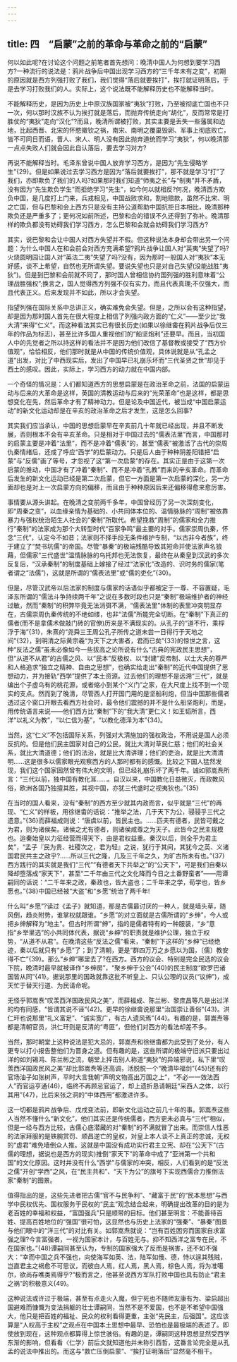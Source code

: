 ```yaml
---
---
---
```

title: 四　“启蒙”之前的革命与革命之前的“启蒙”
---



何以如此呢?在讨论这个问题之前笔者首先想问：晚清中国人为何想到要学习西方?一种流行的说法是：鸦片战争后中国出现学习西方的“三千年未有之变”，初期的原因就是西方列强打败了我们，我们觉得“落后就要挨打”，挨打就证明落后，于是去学习打败我们的人。实际上，这个说法既不能解释历史也不能解释当时。

不能解释历史，是因为历史上中原汉族国家被“夷狄”打败，乃至被彻底亡国也不只一次，何以那时汉族不认为挨打就是落后，而抛弃传统走向“胡化”，反而常常是打胜仗的“夷狄”走向“汉化”?而且，晚清所谓被打败，其实主要是丢失一些藩属和边地，比起西晋、北宋的怀愍徽钦之祸，南宋、南明之覆巢毁卵、军事上彻底败亡，皆不可同日而语，晋人、宋人、明人没有因此抛弃道统而学习“夷狄”，何以晚清那一点点失败人们就会因此自认落后，要去学习对方?

再说不能解释当时。毛泽东曾说中国人放弃学习西方，是因为“先生侵略学生”{29}。但是如果说过去学习西方是因为“落后就要挨打”，那不就是学习“打”了我们，亦即欺负了我们的人吗?如果那时我们知道“师夷之长”与“制夷”并不矛盾，没有因为“先生欺负学生”而拒绝学习“先生”，如今何以就相反?何况，晚清西方欺负中国，是几度打上门来，兵戎相见，中国战败求和，割地赔款，虽然不比宋、明之亡国，但与巴黎和会上西方只是没有主持公道帮助中国抗拒日本相比，晚清那种欺负还是严重多了；更何况如前所述，巴黎和会的错误不久还得到了弥补。晚清那样的欺负都没有妨碍我们学习西方，怎么巴黎和会就会妨碍我们学习西方?

其实，说巴黎和会让中国人对西方失望并不假。但这种说法本身却会带出另一个问题：为什么中国人在和会前会对西方充满希望?鸦片战争让国人对“英夷”失望了吗?火烧圆明园让国人对“英法二夷”失望了吗?没有，因为那时一般国人对“夷狄”本无好感，谈不上希望，自然也无所谓失望。要说失望也只是对自己失望(没能战胜“夷狄”)。但是到巴黎和会前就不同了，那时国人曾相信协约国列强的胜利意味着“公理战胜强权”;换言之，国人觉得西方列强不仅有实力，而且代表真理;不仅强大，而且代表正义。后来发现并不如此，所以才会失望。

指望列强在国际关系中总讲正义，确实难免会失望。但是，之所以会有这种指望，却是因为那时国人首先在很大程度上相信了列强内政方面的“仁义”——至少比“我大清”来得“仁义”。而这种看法其实已有很长历史(如果以徐继畬在鸦片战争后仅三年的作品为标志)，甚至比许多国人重视他们的“船坚炮利”还要早。而且，当初国人中的先觉者之所以持这样的看法并不是因为他们改信了基督教或接受了“西方价值观”，恰恰相反，他们那时就是从中国的传统价值观，具体说就是从“孔孟之道”出发，对比了中西现实后，发出了中国早已礼崩乐坏而“三代圣贤之世”却见于西土的感叹。因此，实际上，学习西方的动力就在中国内部。

一个奇怪的情况是：人们都知道西方的思想启蒙是在政治革命之前，法国的启蒙运动与后来的大革命是这样，英国的清教运动与后来的“光荣革命”也是这样，都是思想变化在先，然后革命才有了精神动力。但是论及中国近代，被当成“中国启蒙运动”的新文化运动却是在辛亥的政治革命之后才发生，这是怎么回事?

其实我们应当承认，中国的思想启蒙早在辛亥前几十年就已经出现，并且不断发展，否则根本不会有辛亥革命。只是相对于中国过去的“儒表法里”而言，中国那时的启蒙主要是冲着“法里”，而不是冲着“儒表”的，甚至“儒表”被激活了古代的崇周仇秦情绪后，还成了呼应“西学”的启蒙动力。只是后人由于种种阴差阳错把“启蒙”与“反儒”画了等号，才忽视了这“第一次启蒙”的存在。其实正是由于这第一次启蒙的推动，中国才有了冲着“秦制”、而不是冲着“孔教”而来的辛亥革命。而革命后发生的新文化运动已经是第二次启蒙，但它一方面是第一次启蒙的深化，另一方面却也是对上一次启蒙方向的偏移，而且由于种种原因后来还偏移得愈来愈厉害。

事情要从源头讲起。在晚清之变前两千多年，中国曾经历了另一次深刻变化，即“周秦之变”，以血缘亲情为基础的、小共同体本位的、温情脉脉的“周制”被依靠暴力与强权统治陌生人社会的“秦制”所取代。希望挽救“周制”的儒家和全力推行“秦制”的法家成为那个大转型时代“百家争鸣”最主要的对手。儒家崇周仇秦，怀念“三代”，认定今不如昔；法家则不择手段无条件维护专制，“以古非今者族”，终于建立了“焚书坑儒”的帝国。尽管“暴秦”的极端残酷导致其短命并使法家声名狼藉，但儒家“三代盛世”温情脉脉的乌托邦也无法恢复，最终在从秦皇到汉武的多次反复后，“汉承秦制”的制度基础上嫁接了经过“法家化”改造的、识时务的儒家(笔者谓之“法儒”)，这就是所谓的“儒表法里”或“儒的吏化”{30}。

但是，尽管汉武帝以后法家的制度与儒家的话语似乎都被定于一尊、不容置疑，毛泽东所谓的“儒法斗争持续两千年”之说在多数时段也只是“秦制”极端维护者的神经过敏，然而“秦制”的积弊毕竟无法消弭不满，“儒表法里”体制的表里冲突明显存在，古儒崇周仇秦传统的不绝如缕，也非“法儒”所能完全切断。在“秦制”下真正的儒者(而不是拿儒术做敲门砖的官僚)历来是不满现实的。从孔子的“道不行，乘桴浮于海”{31}，朱熹的“尧舜三王周公孔子所传之道未尝一日得行于天地之间”{32}，到明清之际黄宗羲“为天下之大害者，君而已矣”{33}的惊世之言，这种“反法之儒”虽未必像如今一些拔高之论所说有什么“古典的宪政民主思想”，但“从道不从君”的古儒之风、以“民本”反极权、以“封建”反帝制、以士大夫的尊严和人格追求“独立之精神、自由之思想”，也确实给走出“秦制”的近代中国提供了思想动力，并为接轨“西学”提供了本土资源。过去他们的理想不是远溯“三代”，就是编出个子虚乌有的桃花源，或者缩小到某个“义门”之家，在大尺度上找不到一个现实的支点。然而到了晚清，尽管西人打开国门用的是坚船利炮，但当中国那些儒者透过这个窗口开眼去看西方社会时，最令他们震撼的并不是什么船坚炮利，而是，用传统语言来说——他们西方比“秦制”下的“我大清”更仁义！如王韬所言，西洋“以礼义为教”，“以仁信为基”，“以教化德泽为本”{34}。

当然，这“仁义”不包括国际关系，列强对大清施加的强权政治，不用说是国人必须反抗的。但是他们民主国家对自己的公民，就比大清对草民仁慈；他们的社会关系，就比大清道德；他们的法治，就是比大清讲理；他们的吏治，就是比大清清明……这是很多以儒家眼光观察西方的人那时都有的感慨。比较之下国人猛然发现，我们这个国家固然曾有伟大的文明，但已经礼崩乐坏了两千年。诚如郭嵩焘所言：“三代以前，独中国有教化耳……。自汉以来，中国教化日益微灭，而政教风俗，欧洲各国乃独擅其胜，其视中国，亦犹三代盛时之视夷狄也。”{35}

在当时的国人看来，没有“秦制”的西方至少就其内政而言，似乎就是“三代”的再现、“仁义”的样板，用徐继畬的话说：“推举之法，几于天下为公，骎骎乎三代之遗意。”{36}而薛福成则说：“唐虞以前，皆民主也。……匹夫有德者，民皆可戴之为君，则为诸侯矣。诸侯之尤有德者，则诸侯咸尊之为天子。此皆今之民主规模也。迨秦始皇以力征经营而得天下，由是君权益重。秦汉以后，则全乎为君主矣”，“孟子『民为贵、社稷次之，君为轻』之说，犹行于其间，其犹今之英、义诸国君民共主之政乎?……所以三代之隆，几及三千年之久，为旷古所未有也。”{37}西方践行的其实就是我们“三代”“有德者天下共举之”的“公天下”，可是我们自秦以降却堕落成“家天下”，甚至“二千年由三代之文化降而今日之土番野蛮者”——用谭嗣同的话说：“二千年来之政，秦政也，皆大盗也；二千年来之学，荀学也，皆乡愿也。”{38}中国已经被“大盗”和“乡愿”统治了两千年!

什么叫“乡愿”?读过《孟子》就知道，那是古儒最讨厌的一种人，就是墙头草，随风倒，趋炎附势，谁掌权就跟谁。“乡愿”的对立面就是古儒所谓的“乡绅”，今人或把乡绅解释为“地主”。但古时所谓“绅”，指的是儒者特有的一种服装，“乡”意指“乡举里选”的小共同体代表，据说“乡绅”的职责就是维护公理，独立于权势，“从道不从君”。在晚清这些“反法之儒”看来，“秦制”下这样的“乡绅”已经绝迹，秦以后就只有“乡愿”了；到了清朝，更是“群四万万之乡愿以为国，〔儒〕教安得不亡”{39}。那么“乡绅”哪里去了?在西方。西方的议会、特别是完全民选的议会下院，晚清时最早就被译作“乡绅房”，“聚乡绅于公会”{40}的民主制度“欧罗巴诸国皆从同”{41}。据说那里的国政就靠这批不听皇上、只认公理的议员(“议绅”)，成天忙于替天行道、为民请命呢。

无怪乎郭嵩焘“叹羡西洋国政民风之美”，而薛福成、陈兰彬、黎庶昌等凡是出过洋的均有同感，“皆谓其说不诬”{42}。更早的徐继畬说那里“治国崇让善俗”{43}。洪仁玕也说那里“礼义富足”、“诚实宽广，有古人遗风焉”{44}。有趣的是，郭嵩焘等都是清朝官员，洪仁玕则是反清的“粤匪”，但他们对西方的看法却差不多。

当然，那时朝堂上这种说法是犯大忌的，郭嵩焘和徐继畬都为此受到了处分，有人更专以打小报告整他们为晋身之道。但有趣的是，这些所谓的极端守旧派只要出过洋的如刘锡鸿、陈兰彬之流，朝堂上抨击别人称道“夷狄”的异端邪说，私下里“叹羡西洋国政民风之美”却比郭嵩焘等还高调，活脱脱一个“晚清毕福剑”{45}!还有的官场油子如张树声，平时大言我朝“声明文物高出万国之上”，“不必一一效法西人”而官运亨通{46}，临终不再顾忌官运了，却上遗折恳请朝廷“采西人之体，以行其用”{47}，比后来张之洞的“中体西用”都激进许多。

这一切都是鸦片战争后、戊戌变法前，即新文化运动之前几十年的事。郭嵩焘这些人当然不懂什么“新文化”，他们其实还是传统儒者，西方更未必真与“三代”相似，但是一经与西方比较，古儒心底潜藏的对“秦制”的不满就冒了出来。而崇信人性恶的法家拜服的是铁腕赏罚、顺昌逆亡的皇权，对皇上本人谈不上真正的忠诚，无权的“虚君”难免墙倒众人推。这就是中国没有成功实行君主立宪、却在“公天下”(古儒的理想，据说也是西方的现实)推倒“家天下”的革命中成了“亚洲第一个共和国”的文化原因。这时并没有什么“西学”与儒家的冲突，相反，人们看到的是“反法之儒”开创“学西”之风，在“民主共和”、“天下为公”的旗号下实现西儒合力推倒法家“秦制”的图景。

值得指出的是，这些先进者把古儒“官不与民争利”、“藏富于民”的“民本思想”与西学中民权优先、国权服务于民权的“民主”观念结合起来，明确提出改革的目的是为老百姓的幸福和权益，“富国强兵”只是顺带的目标。他们甚至明言：不能善待百姓、提高百姓地位的“强国”很可怕，这显然也与历史上法家的“强秦”、“暴秦”图景与他们眼中的“洋三代”的对比有关。如郭嵩焘就说：“岂有百姓困穷而国家自求富强之理?今言富强者，一视为国家本计，与百姓无与。抑不知西洋之富专在民，不在国家也。”{48}谭嗣同甚至认为，专制的国家强大了反而是祸害，还不如不强大：“幸而中国之兵不强也，向使海军如英、法，陆军如俄、德，恃以逞其残贼，岂直君主之祸愈不可思议，而彼白人焉，红人焉，黑人焉，棕色人焉，将为准噶尔，欲尚存噍类焉得乎?”极而言之，他甚至说西方军队打败中国也具有防止“君主之祸”的积极意义{49}。

这种说法或许过于极端，甚至有点走火入魔，但宁死也不随师友康有为、梁启超出国避难而慷慨为变法捐躯的壮士谭嗣同，当然不是不爱国，也不是不希望中国强大，他只是把百姓的福祉、民众的权利看得更重，主张“先民主，后强国”。这应该算是“人权高于主权”之观点在中国本土思想中最早、恐怕也是最极端的表述了。即使放到现在，这种观点都算得上惊世骇俗。有趣的是，谭嗣同这种思想显然受西学东渐的影响，但看看〈仁学〉前后文就知道他并未称引西哲，这番言论完全是从孔孟的说法中推出的。而这与“救亡压倒启蒙”、“挨打证明落后”显然毫不相干。